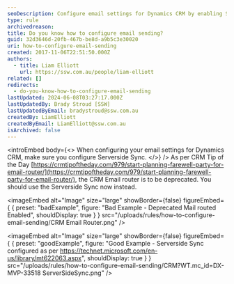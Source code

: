 ```yaml
---
seoDescription: Configure email settings for Dynamics CRM by enabling Serverside Sync, replacing the deprecated Email router.
type: rule
archivedreason:
title: Do you know how to configure email sending?
guid: 32d3646d-20fb-467b-be8d-a9b5c3e30020
uri: how-to-configure-email-sending
created: 2017-11-06T22:51:50.000Z
authors:
  - title: Liam Elliott
    url: https://ssw.com.au/people/liam-elliott
related: []
redirects:
  - do-you-know-how-to-configure-email-sending
lastUpdated: 2024-06-08T03:27:17.000Z
lastUpdatedBy: Brady Stroud [SSW]
lastUpdatedByEmail: bradystroud@ssw.com.au
createdBy: LiamElliott
createdByEmail: LiamElliott@ssw.com.au
isArchived: false
---
```


<introEmbed
  body={<>
When configuring your email settings for Dynamics CRM, make sure you configure Serverside Sync.
  </>}
/>
As per CRM Tip of the Day [https://crmtipoftheday.com/979/start-planning-farewell-party-for-email-router/](https://crmtipoftheday.com/979/start-planning-farewell-party-for-email-router/), the CRM Email router is to be deprecated. You should use the Serverside Sync now instead.

<imageEmbed
  alt="Image"
  size="large"
  showBorder={false}
  figureEmbed={ {
    preset: "badExample",
    figure: "Bad Example - Deprecated Mail routed Enabled",
    shouldDisplay: true
  } }
  src="/uploads/rules/how-to-configure-email-sending/CRM Email Router.png"
/>

<imageEmbed
  alt="Image"
  size="large"
  showBorder={false}
  figureEmbed={ {
    preset: "goodExample",
    figure: "Good Example - Serverside Sync configured as per https://technet.microsoft.com/en-us/library/mt622063.aspx",
    shouldDisplay: true
  } }
  src="/uploads/rules/how-to-configure-email-sending/CRM?WT.mc_id=DX-MVP-33518 ServerSideSync.png"
/>
